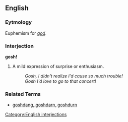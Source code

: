 ==English==

===Eytmology===
Euphemism for ''[[god]]''.

===Interjection===
'''gosh!'''

# A mild expression of surprise or enthusiasm.
#: ''Gosh, I didn't realize I'd cause so much trouble!''
#: ''Gosh I'd love to go to that concert!''

===Related Terms===
*[[damn dang darn durn|goshdang, goshdarn, goshdurn]]
[[Category:English interjections]]